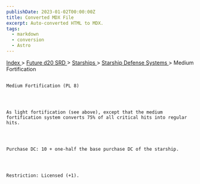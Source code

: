 ```yaml
---
publishDate: 2023-01-02T00:00:00Z
title: Converted MDX File
excerpt: Auto-converted HTML to MDX.
tags:
  - markdown
  - conversion
  - Astro
---
```







[
      Index
     ](-index)
     >
     [
      Future d20 SRD
     ](future-d20-srd-index)
     >
     [
      Starships
     ](future-d20-srd-starships-index)
     >
     [
      Starship Defense Systems
     ](future-d20-srd-starships-starship-defense-systems-index)
     > Medium Fortification
    




## 
    Medium Fortification (PL 8)
   



    As light fortification (see above), except that the medium fortification system converts 75% of all critical hits into regular hits.
   



    Purchase DC: 10 + one-half the base purchase DC of the starship.
   



    Restriction: Licensed (+1).
   





